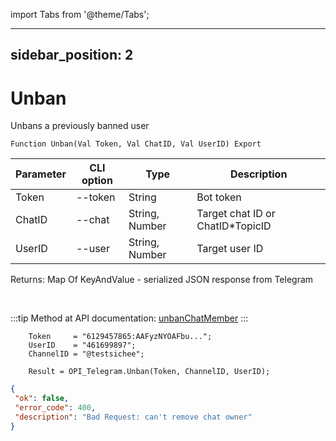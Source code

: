 ﻿import Tabs from '@theme/Tabs';

---
sidebar_position: 2
---

# Unban
 Unbans a previously banned user



`Function Unban(Val Token, Val ChatID, Val UserID) Export`

  | Parameter | CLI option | Type | Description |
  |-|-|-|-|
  | Token | --token | String | Bot token |
  | ChatID | --chat | String, Number | Target chat ID or ChatID*TopicID |
  | UserID | --user | String, Number | Target user ID |

  
  Returns:  Map Of KeyAndValue - serialized JSON response from Telegram

<br/>

:::tip
Method at API documentation: [unbanChatMember](https://core.telegram.org/bots/api#unbanchatmember)
:::
<br/>


```bsl title="Code example"
    Token     = "6129457865:AAFyzNYOAFbu...";
    UserID    = "461699897";
    ChannelID = "@testsichee";

    Result = OPI_Telegram.Unban(Token, ChannelID, UserID);
```
 



```json title="Result"
{
 "ok": false,
 "error_code": 400,
 "description": "Bad Request: can't remove chat owner"
}
```
